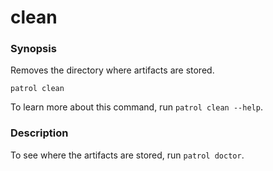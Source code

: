 # clean

### Synopsis

Removes the directory where artifacts are stored.

```
patrol clean
```

To learn more about this command, run `patrol clean --help`.

### Description

To see where the artifacts are stored, run `patrol doctor`.
